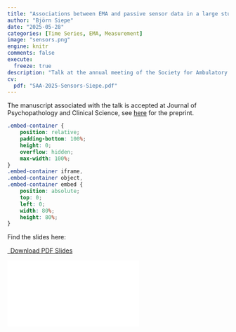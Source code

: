 ```yaml
---
title: "Associations between EMA and passive sensor data in a large student sample"
author: "Björn Siepe"
date: "2025-05-28"
categories: [Time Series, EMA, Measurement]
image: "sensors.png"
engine: knitr
comments: false
execute:
  freeze: true
description: "Talk at the annual meeting of the Society for Ambulatory Assessment 2025 (Leuven, Belgium)."
cv:
  pdf: "SAA-2025-Sensors-Siepe.pdf"
---
```


The manuscript associated with the talk is accepted at Journal of Psychopathology and Clinical Science, see [here](https://doi.org/10.31234/osf.io/ybns6) for the preprint.

```css
.embed-container {
    position: relative;
    padding-bottom: 100%;
    height: 0;
    overflow: hidden;
    max-width: 100%;
}
.embed-container iframe,
.embed-container object,
.embed-container embed {
    position: absolute;
    top: 0;
    left: 0;
    width: 80%;
    height: 80%;
}
```

Find the slides here:

```{=html}
<p class="text-center">
  <a class="btn btn-primary btn-lg cv-download" href="`r rmarkdown::metadata$cv$pdf`" target="_blank">
    <i class="fa-solid fa-file-arrow-down"></i>&ensp;Download PDF Slides
  </a>
</p>
<div class="embed-container">
  <iframe src="`r rmarkdown::metadata$cv$pdf`" style="border: 0.5px"></iframe>
</div>
```
